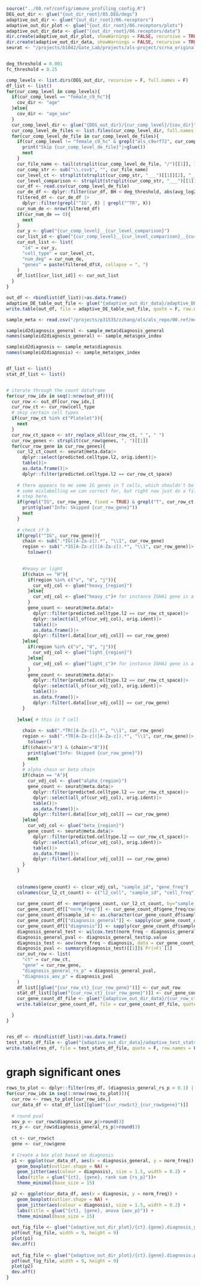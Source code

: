 ```r
source("../00.ref/config/immune_profiling_config.R")
DEG_out_dir <- glue("{out_dir_root}/05.DEG/degs")
adaptive_out_dir <- glue("{out_dir_root}/06.receptors")
adaptive_out_dir_plot <- glue("{out_dir_root}/06.receptors/plots")
adaptive_out_dir_data <- glue("{out_dir_root}/06.receptors/data")
dir.create(adaptive_out_dir_plot, showWarnings = FALSE, recursive = TRUE)
dir.create(adaptive_out_dir_data, showWarnings = FALSE, recursive = TRUE)
seurat <- "/projects/b1042/Gate_Lab/projects/als-project/scrna_original_final/06.seurat/seurat_06_02.rds"|>readRDS()


deg_threshold = 0.001
fc_threshold = 0.25

comp_levels <- list.dirs(DEG_out_dir, recursive = F, full.names = F)
df_list <- list()
for(cur_comp_level in comp_levels){
  if(cur_comp_level == "female_c9_hc"){
    cov_dir <- "age"
  }else{
    cov_dir <- "age_sex"
  }
  cur_comp_level_dir <- glue("{DEG_out_dir}/{cur_comp_level}/{cov_dir}")
  cur_comp_level_de_files <- list.files(cur_comp_level_dir, full.names = T)
  for(cur_comp_level_de_file in cur_comp_level_de_files){
    if(cur_comp_level != "female_c9_hc" & grepl("als_c9orf72", cur_comp_level_de_file)){
      print("Skip {cur_comp_level_de_file}"|>glue())
      next
    }
    cur_file_name <- tail(strsplit(cur_comp_level_de_file, "/")[[1]], 1)
    cur_comp_str <- sub("\\.csv$", "", cur_file_name)
    cur_level_ct <- strsplit(strsplit(cur_comp_str, "___")[[1]][2], "__")[[1]][1]
    cur_level_comparison <- strsplit(strsplit(cur_comp_str, "___")[[1]][2], "__")[[1]][2]
    cur_df <- read.csv(cur_comp_level_de_file)
    cur_de_df <- dplyr::filter(cur_df, BH < deg_threshold, abs(avg_log2FC) > fc_threshold)
    filtered_df <- cur_de_df |>
      dplyr::filter(grepl("^IG", X) | grepl("^TR", X))
    cur_num_de <- nrow(filtered_df)
    if(cur_num_de == 0){
      next
    }
    cur_y <- glue("{cur_comp_level}__{cur_level_comparison}")
    cur_list_id <- glue("{cur_comp_level}__{cur_level_comparison}__{cur_level_ct}")
    cur_out_list <- list(
      "id" = cur_y, 
      "cell_type" = cur_level_ct,
      "num_deg" = cur_num_de,
      "genes" = paste(filtered_df$X, collapse = ", ")
    )
    df_list[[cur_list_id]] <- cur_out_list
  }
}

out_df <- rbindlist(df_list)|>as.data.frame()
adaptive_DE_table_out_file <- glue("{adaptive_out_dir_data}/adaptive_DE_table.tsv")
write.table(out_df, file = adaptive_DE_table_out_file, quote = F, row.names = F, sep ="\t")
```


```r
sample_meta <- read.csv("/projects/p31535/zzhang/als/als_repo/00.ref/meta/samples-metadata.csv")

sampleid2diagnosis_general <- sample_meta$diagnosis_general
names(sampleid2diagnosis_general) <- sample_meta$gex_index

sampleid2diagnosis <- sample_meta$diagnosis
names(sampleid2diagnosis) <- sample_meta$gex_index


df_list <- list()
stat_df_list <- list()


# iterate through the count dataframe
for(cur_row_idx in seq(1:nrow(out_df))){
  cur_row <- out_df[cur_row_idx,]
  cur_row_ct <- cur_row$cell_type
  # skip certain cell types
  if(cur_row_ct %in% c("Platelet")){
    next
  }
  cur_row_ct_space <- str_replace_all(cur_row_ct, "_", " ")
  cur_row_genes <- strsplit(cur_row$genes, ", ")[[1]]
  for(cur_row_gene in cur_row_genes){
    cur_l2_ct_count <- seurat@meta.data|>
      dplyr::select(predicted.celltype.l2, orig.ident)|>
      table()|>
      as.data.frame()|>
      dplyr::filter(predicted.celltype.l2 == cur_row_ct_space)
  
    # there appears to me some IG genes in T cells, which shouldn't be here
    # some mislabelling we can correct for, but right now just do a filtering 
    # step here. 
    if(grepl("IG", cur_row_gene, fixed = TRUE) & grepl("T", cur_row_ct, fixed = TRUE)){
      print(glue("Info: Skipped {cur_row_gene}"))
      next
    }
    
    # check if b
    if(grepl("^IG", cur_row_gene)){
      chain <- sub(".*IG([A-Za-z]).*", "\\1", cur_row_gene)
      region <- sub(".*IG[A-Za-z]([A-Za-z]).*", "\\1", cur_row_gene)|>
        tolower()
      

      #heavy or light 
      if(chain == "H"){
        if(region %in% c("v", "d", "j")){
          cur_vdj_col <- glue("heavy_{region}")
        }else{
          cur_vdj_col <- glue("heavy_c")# for instance IGHA1 gene is a constant gene
        }        
        gene_count <- seurat@meta.data|>
          dplyr::filter(predicted.celltype.l2 == cur_row_ct_space)|>
          dplyr::select(all_of(cur_vdj_col), orig.ident)|>
          table()|>
          as.data.frame()|>
          dplyr::filter(.data[[cur_vdj_col]] == cur_row_gene)
      }else{
        if(region %in% c("v", "d", "j")){
          cur_vdj_col <- glue("light_{region}")
        }else{
          cur_vdj_col <- glue("light_c")# for instance IGHA1 gene is a constant gene
        }        
        gene_count <- seurat@meta.data|>
          dplyr::filter(predicted.celltype.l2 == cur_row_ct_space)|>
          dplyr::select(all_of(cur_vdj_col), orig.ident)|>
          table()|>
          as.data.frame()|>
          dplyr::filter(.data[[cur_vdj_col]] == cur_row_gene)
      }
      
    }else{ # this is T cell
      
      chain <- sub(".*TR([A-Za-z]).*", "\\1", cur_row_gene)
      region <- sub(".*TR[A-Za-z]([A-Za-z]).*", "\\1", cur_row_gene)|>
        tolower()
      if((chain!="A") & (chain!="B")){
        print(glue("Info: Skipped {cur_row_gene}"))
        next
      }
      # alpha chain or beta chain  
      if(chain == "A"){
        cur_vdj_col <- glue("alpha_{region}")
        gene_count <- seurat@meta.data|>
          dplyr::filter(predicted.celltype.l2 == cur_row_ct_space)|>
          dplyr::select(all_of(cur_vdj_col), orig.ident)|>
          table()|>
          as.data.frame()|>
          dplyr::filter(.data[[cur_vdj_col]] == cur_row_gene)
      }else{
        cur_vdj_col <- glue("beta_{region}")
        gene_count <- seurat@meta.data|>
          dplyr::filter(predicted.celltype.l2 == cur_row_ct_space)|>
          dplyr::select(all_of(cur_vdj_col), orig.ident)|>
          table()|>
          as.data.frame()|>
          dplyr::filter(.data[[cur_vdj_col]] == cur_row_gene)
      }
    }
    
    
    colnames(gene_count) <- c(cur_vdj_col, "sample_id", "gene_freq")
    colnames(cur_l2_ct_count) <- c("l2_cell", "sample_id", "cell_freq")
    
    cur_gene_count_df <- merge(gene_count, cur_l2_ct_count, by="sample_id")
    cur_gene_count_df[["norm_freq"]] <- cur_gene_count_df$gene_freq/cur_gene_count_df$cell_freq
    cur_gene_count_df$sample_id <- as.character(cur_gene_count_df$sample_id)
    cur_gene_count_df[["diagnosis_general"]] <- sapply(cur_gene_count_df$sample_id, function(x){sampleid2diagnosis_general[[x]]})
    cur_gene_count_df[["diagnosis"]] <- sapply(cur_gene_count_df$sample_id, function(x){sampleid2diagnosis[[x]]})
    diagnosis_general_test <- wilcox.test(norm_freq ~ diagnosis_general, data = cur_gene_count_df)
    diagnosis_general_pval <- diagnosis_general_test$p.value
    diagnosis_test <- aov(norm_freq ~ diagnosis, data = cur_gene_count_df)
    diagnosis_pval <- summary(diagnosis_test)[[1]]$`Pr(>F)`[1]
    cur_out_row <- list(
      "ct" = cur_row_ct,
      "gene" = cur_row_gene,
      "diagnosis_general_rs_p" = diagnosis_general_pval,
      "diagnosis_aov_p" = diagnosis_pval
    )
    df_list[[glue("{cur_row_ct}_{cur_row_gene}")]] <- cur_out_row
    stat_df_list[[glue("{cur_row_ct}_{cur_row_gene}")]] <- cur_gene_count_df
    cur_gene_count_df_file <- glue("{adaptive_out_dir_data}/{cur_row_ct}_{cur_row_gene}_gene_freq.tsv")
    write.table(cur_gene_count_df, file = cur_gene_count_df_file, quote = F, row.names = F, sep ="\t")

  }
}


res_df <- rbindlist(df_list)|>as.data.frame()
test_stats_df_file <- glue("{adaptive_out_dir_data}/adaptive_test_stats.tsv")
write.table(res_df, file = test_stats_df_file, quote = F, row.names = F, sep ="\t")

```
# graph significant ones 
```r

rows_to_plot <- dplyr::filter(res_df, (diagnosis_general_rs_p < 0.1) | (diagnosis_aov_p < 0.1))
for(cur_row_idx in seq(1:nrow(rows_to_plot))){
  cur_row <- rows_to_plot[cur_row_idx,]
  cur_data_df <- stat_df_list[[glue("{cur_row$ct}_{cur_row$gene}")]]
  
  # round pval
  aov_p <- cur_row$diagnosis_aov_p|>round(3)
  rs_p <- cur_row$diagnosis_general_rs_p|>round(3)
  
  ct <- cur_row$ct
  gene <- cur_row$gene
  
  # Create a box plot based on diagnosis
  p1 <- ggplot(cur_data_df, aes(x = diagnosis_general, y = norm_freq)) +
    geom_boxplot(outlier.shape = NA) +
    geom_jitter(aes(colour = diagnosis), size = 1.5, width = 0.2) +
    labs(title = glue("{ct}, {gene}, rank sum {rs_p}"))+
    theme_minimal(base_size = 15)

  p2 <- ggplot(cur_data_df, aes(x = diagnosis, y = norm_freq)) +
    geom_boxplot(outlier.shape = NA) +
    geom_jitter(aes(colour = diagnosis), size = 1.5, width = 0.2) +
    labs(title = glue("{ct}, {gene}, anova {aov_p}")) +
    theme_minimal(base_size = 15)
  
  out_fig_file <- glue("{adaptive_out_dir_plot}/{ct}.{gene}.diagnosis_general.pdf")
  pdf(out_fig_file, width = 9, height = 9)
  plot(p1)
  dev.off()
  
  out_fig_file <- glue("{adaptive_out_dir_plot}/{ct}.{gene}.diagnosis.pdf")
  pdf(out_fig_file, width = 9, height = 9)
  plot(p2)
  dev.off()
}


```

